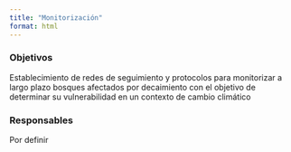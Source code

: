 ```yaml
---
title: "Monitorización"
format: html
---
```


### Objetivos 
Establecimiento de redes de seguimiento y protocolos para monitorizar a largo plazo bosques afectados por decaimiento con el objetivo de determinar su vulnerabilidad en un contexto de cambio climático

### Responsables
Por definir